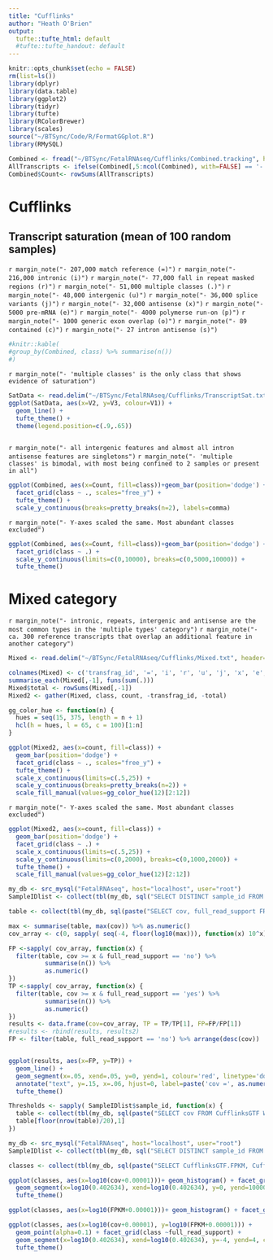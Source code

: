 ```yaml
---
title: "Cufflinks"
author: "Heath O'Brien"
output:
  tufte::tufte_html: default
  #tufte::tufte_handout: default
---
```

<!-- see http://rstudio.github.io/tufte/ for info about tufte -->
```r
knitr::opts_chunk$set(echo = FALSE)
rm(list=ls())
library(dplyr)
library(data.table)
library(ggplot2)
library(tidyr)
library(tufte)
library(RColorBrewer)
library(scales)
source("~/BTSync/Code/R/FormatGGplot.R")
library(RMySQL)

```


```r
Combined <- fread("~/BTSync/FetalRNAseq/Cufflinks/Combined.tracking", header=FALSE)
AllTranscripts <- ifelse(Combined[,5:ncol(Combined), with=FALSE] == '-', 0, 1)
Combined$Count<- rowSums(AllTranscripts)

```

# Cufflinks
## Transcript saturation (mean of 100 random samples) 
`r margin_note("- 207,000 match reference (=)")`
`r margin_note("- 216,000 intronic (i)")`
`r margin_note("- 77,000 fall in repeat masked regions (r)")`
`r margin_note("- 51,000 multiple classes (.)")`
`r margin_note("- 48,000 intergenic (u)")`
`r margin_note("- 36,000 splice variants (j)")`
`r margin_note("- 32,000 antisense (x)")`
`r margin_note("- 5000 pre-mRNA (e)")`
`r margin_note("- 4000 polymerse run-on (p)")`
`r margin_note("- 1000 generic exon overlap (o)")`
`r margin_note("- 89 contained (c)")`
`r margin_note("- 27 intron antisense (s)")`


```r
#knitr::kable(
#group_by(Combined, class) %>% summarise(n())
#)
```

`r margin_note("- 'multiple classes' is the only class that shows evidence of saturation")`

``` r
SatData <- read.delim("~/BTSync/FetalRNAseq/Cufflinks/TranscriptSat.txt", header=FALSE)
ggplot(SatData, aes(x=V2, y=V3, colour=V1)) + 
  geom_line() + 
  tufte_theme() +
  theme(legend.position=c(.9,.65)) 
 
```

`r margin_note("- all intergenic features and almost all intron antisense features are singletons")`
`r margin_note("- 'multiple classes' is bimodal, with most being confined to 2 samples or present in all")`

``` r
ggplot(Combined, aes(x=Count, fill=class))+geom_bar(position='dodge') +
  facet_grid(class ~ ., scales="free_y") + 
  tufte_theme() +
  scale_y_continuous(breaks=pretty_breaks(n=2), labels=comma)
```

`r margin_note("- Y-axes scaled the same. Most abundant classes excluded")`
``` r
ggplot(Combined, aes(x=Count, fill=class))+geom_bar(position='dodge') +
  facet_grid(class ~ .) + 
  scale_y_continuous(limits=c(0,10000), breaks=c(0,5000,10000)) +
  tufte_theme()

```

# Mixed category
`r margin_note("- intronic, repeats, intergenic and antisense are the most common types in the 'multiple types' category")`
`r margin_note("- ca. 300 reference transcripts that overlap an additional feature in another category")`
```r
Mixed <- read.delim("~/BTSync/FetalRNAseq/Cufflinks/Mixed.txt", header=FALSE)

colnames(Mixed) <- c('transfrag_id', '=', 'i', 'r', 'u', 'j', 'x', 'e', 'p', 'o', 'c', 's')
summarise_each(Mixed[,-1], funs(sum(.)))
Mixed$total <- rowSums(Mixed[,-1])
Mixed2 <- gather(Mixed, class, count, -transfrag_id, -total)

gg_color_hue <- function(n) {
  hues = seq(15, 375, length = n + 1)
  hcl(h = hues, l = 65, c = 100)[1:n]
}

```

```r
ggplot(Mixed2, aes(x=count, fill=class)) +
  geom_bar(position='dodge') +
  facet_grid(class ~ ., scales="free_y") +
  tufte_theme() +
  scale_x_continuous(limits=c(.5,25)) +
  scale_y_continuous(breaks=pretty_breaks(n=2)) +
  scale_fill_manual(values=gg_color_hue(12)[2:12])
```

`r margin_note("- Y-axes scaled the same. Most abundant classes excluded")`
``` r
ggplot(Mixed2, aes(x=count, fill=class)) +
  geom_bar(position='dodge') +
  facet_grid(class ~ .) +
  scale_x_continuous(limits=c(.5,25)) +
  scale_y_continuous(limits=c(0,2000), breaks=c(0,1000,2000)) +
  tufte_theme() +
  scale_fill_manual(values=gg_color_hue(12)[2:12])


```

```r
my_db <- src_mysql("FetalRNAseq", host="localhost", user="root")
SampleIDlist <- collect(tbl(my_db, sql("SELECT DISTINCT sample_id FROM CufflinksGTF")))

table <- collect(tbl(my_db, sql(paste("SELECT cov, full_read_support FROM CufflinksGTF WHERE gene_id LIKE 'ENSG%' AND feature = 'transcript' AND sample_id = '", SampleIDlist$sample_id[2], "'", sep="" ))))

max <- summarise(table, max(cov)) %>% as.numeric()
cov_array <- c(0, sapply( seq(-4, floor(log10(max))), function(x) 10^x))

FP <-sapply( cov_array, function(x) {
  filter(table, cov >= x & full_read_support == 'no') %>% 
          summarise(n()) %>% 
          as.numeric()
})
TP <-sapply( cov_array, function(x) {
  filter(table, cov >= x & full_read_support == 'yes') %>% 
          summarise(n()) %>% 
          as.numeric()
})
results <- data.frame(cov=cov_array, TP = TP/TP[1], FP=FP/FP[1])
#results <- rbind(results, results2)
FP <- filter(table, full_read_support == 'no') %>% arrange(desc(cov))


ggplot(results, aes(x=FP, y=TP)) + 
  geom_line() + 
  geom_segment(x=.05, xend=.05, y=0, yend=1, colour='red', linetype='dotted') +
  annotate("text", y=.15, x=.06, hjust=0, label=paste('cov =', as.numeric(FP[floor(nrow(FP)/20),1]))) +
  tufte_theme()

Thresholds <- sapply( SampleIDlist$sample_id, function(x) {
  table <- collect(tbl(my_db, sql(paste("SELECT cov FROM CufflinksGTF WHERE gene_id LIKE 'ENSG%' AND feature = 'transcript' AND full_read_support = 'no' AND sample_id = '", x, "' ORDER BY cov DESC", sep="" ))))
  table[floor(nrow(table)/20),1]
})  
```

```r
my_db <- src_mysql("FetalRNAseq", host="localhost", user="root")
SampleIDlist <- collect(tbl(my_db, sql("SELECT DISTINCT sample_id FROM CufflinksGTF")))

classes <- collect(tbl(my_db, sql(paste("SELECT CufflinksGTF.FPKM, CufflinksGTF.cov, CufflinksGTF.full_read_support, Cufflinks.class FROM CufflinksGTF, Cufflinks WHERE CufflinksGTF.transcript_id = Cufflinks.transcript_id AND feature = 'transcript' AND Cufflinks.sample_id = CufflinksGTF.sample_id AND CufflinksGTF.sample_id = '", SampleIDlist$sample_id[3], "'", sep="" ))))

ggplot(classes, aes(x=log10(cov+0.00001)))+ geom_histogram() + facet_grid(class ~full_read_support, scales = 'free_y') +
  geom_segment(x=log10(0.402634), xend=log10(0.402634), y=0, yend=100000, colour='red', linetype='dotted') +
  tufte_theme()

ggplot(classes, aes(x=log10(FPKM+0.00001)))+ geom_histogram() + facet_grid(class ~full_read_support, scales = 'free_y')

ggplot(classes, aes(x=log10(cov+0.00001), y=log10(FPKM+0.00001))) + 
  geom_point(alpha=0.1) + facet_grid(class ~full_read_support) +
  geom_segment(x=log10(0.402634), xend=log10(0.402634), y=-4, yend=4, colour='red', linetype='dotted') +
  tufte_theme()

```

